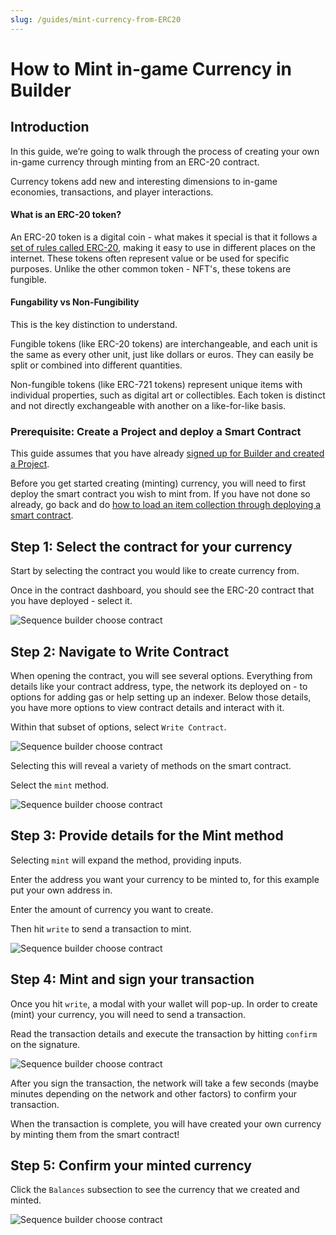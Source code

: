 ```yaml
---
slug: /guides/mint-currency-from-ERC20
---
```


# How to Mint in-game Currency in Builder

## Introduction

In this guide, we’re going to walk through the process of creating your own in-game currency through minting from an ERC-20 contract. 

Currency tokens add new and interesting dimensions to in-game economies, transactions, and player interactions. 

#### What is an ERC-20 token?

An ERC-20 token is a digital coin - what makes it special is that it follows a [set of rules called ERC-20](https://ethereum.org/en/developers/docs/standards/tokens/erc-20/), making it easy to use in different places on the internet. These tokens often represent value or be used for specific purposes. Unlike the other common token - NFT's, these tokens are fungible.

#### Fungability vs Non-Fungibility

This is the key distinction to understand.

Fungible tokens (like ERC-20 tokens) are interchangeable, and each unit is the same as every other unit, just like dollars or euros. They can easily be split or combined into different quantities.

Non-fungible tokens (like ERC-721 tokens) represent unique items with individual properties, such as digital art or collectibles. Each token is distinct and not directly exchangeable with another on a like-for-like basis.


### Prerequisite: Create a Project and deploy a Smart Contract

This guide assumes that you have already [signed up for Builder and created a Project](/guides/signup-and-create-a-project).

Before you get started creating (minting) currency, you will need to first deploy the smart contract you wish to mint from. If you have not done so already, go back and do [how to load an item collection through deploying a smart contract](https://docs.sequence.xyz/minting-game-items/deploy-an-item-collection).

## Step 1: Select the contract for your currency

Start by selecting the contract you would like to create currency from.

Once in the contract dashboard, you should see the ERC-20 contract that you have deployed - select it.


![Sequence builder choose contract](/img/builder/builder_choose_contract_mint_currency.png)


## Step 2: Navigate to Write Contract

When opening the contract, you will see several options. Everything from details like your contract address, type, the network its deployed on - to options for adding gas or help setting up an indexer. Below those details, you have more options to view contract details and interact with it.

Within that subset of options, select `Write Contract`.


![Sequence builder choose contract](/img/builder/builder_select_write_contract_mint_currency.png)


Selecting this will reveal a variety of methods on the smart contract.

Select the `mint` method.


![Sequence builder choose contract](/img/builder/builder_select_mint_method_mint_currency.png)



## Step 3: Provide details for the Mint method

Selecting `mint` will expand the method, providing inputs. 

Enter the address you want your currency to be minted to, for this example put your own address in.

Enter the amount of currency you want to create.

Then hit `write` to send a transaction to mint.


![Sequence builder choose contract](/img/builder/builder_fill_mint_details_mint_currency.png)


## Step 4: Mint and sign your transaction

Once you hit `write`, a modal with your wallet will pop-up. In order to create (mint) your currency, you will need to send a transaction.

Read the transaction details and execute the transaction by hitting `confirm` on the signature.


![Sequence builder choose contract](/img/builder/builder_sign_transaction_mint_currency.png)


After you sign the transaction, the network will take a few seconds (maybe minutes depending on the network and other factors) to confirm your transaction.

When the transaction is complete, you will have created your own currency by minting them from the smart contract!

## Step 5: Confirm your minted currency

Click the `Balances` subsection to see the currency that we created and minted.


![Sequence builder choose contract](/img/builder/builder_confirm_mint_currency.png)

